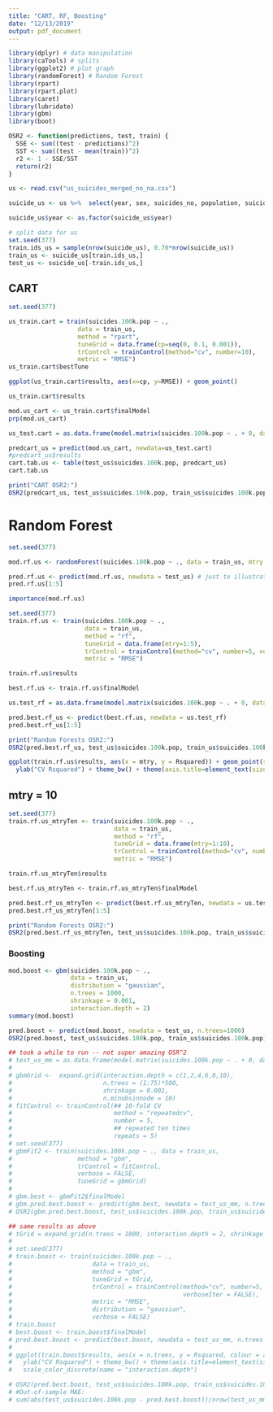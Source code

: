 ```yaml
---
title: "CART, RF, Boosting"
date: "12/13/2019"
output: pdf_document
---
```


```r
library(dplyr) # data manipulation
library(caTools) # splits
library(ggplot2) # plot graph
library(randomForest) # Random Forest
library(rpart)
library(rpart.plot)
library(caret)
library(lubridate)
library(gbm)
library(boot)
```

```r
OSR2 <- function(predictions, test, train) {
  SSE <- sum((test - predictions)^2)
  SST <- sum((test - mean(train))^2)
  r2 <- 1 - SSE/SST
  return(r2)
}
```

```r
us <- read.csv("us_suicides_merged_no_na.csv")
```

```r
suicide_us <- us %>%  select(year, sex, suicides_no, population, suicides.100k.pop, HDI.for.year, gdp_for_year...., gdp_per_capita...., generation, depression_percentage, drug_death_rate) 
```

```r
suicide_us$year <- as.factor(suicide_us$year)
```

```r
# split data for us 
set.seed(377)
train.ids_us = sample(nrow(suicide_us), 0.70*nrow(suicide_us))
train_us <- suicide_us[train.ids_us,]
test_us <- suicide_us[-train.ids_us,]
```

## CART

```r
set.seed(377)

us_train.cart = train(suicides.100k.pop ~ .,
                   data = train_us,
                   method = "rpart",
                   tuneGrid = data.frame(cp=seq(0, 0.1, 0.001)),
                   trControl = trainControl(method="cv", number=10),
                   metric = "RMSE") 
us_train.cart$bestTune
```

```r
ggplot(us_train.cart$results, aes(x=cp, y=RMSE)) + geom_point() 
```

```r
us_train.cart$results
```

```r
mod.us_cart <- us_train.cart$finalModel
prp(mod.us_cart)
```


```r
us_test.cart = as.data.frame(model.matrix(suicides.100k.pop ~ . + 0, data=test_us))

predcart_us = predict(mod.us_cart, newdata=us_test.cart)
#predcart_us$results
cart.tab.us <- table(test_us$suicides.100k.pop, predcart_us)
cart.tab.us
```

```r
print("CART OSR2:")
OSR2(predcart_us, test_us$suicides.100k.pop, train_us$suicides.100k.pop)
```


# Random Forest

```r
set.seed(377)

mod.rf.us <- randomForest(suicides.100k.pop ~ ., data = train_us, mtry = 5, nodesize = 5, ntree = 500)
```

```r
pred.rf.us <- predict(mod.rf.us, newdata = test_us) # just to illustrate
pred.rf.us[1:5] 
```

```r
importance(mod.rf.us)
```

```r
set.seed(377)
train.rf.us <- train(suicides.100k.pop ~ .,
                     data = train_us,
                     method = "rf",
                     tuneGrid = data.frame(mtry=1:5),
                     trControl = trainControl(method="cv", number=5, verboseIter = TRUE),
                     metric = "RMSE") 
```

```r
train.rf.us$results
```

```r
best.rf.us <- train.rf.us$finalModel 
```

```r
us.test_rf = as.data.frame(model.matrix(suicides.100k.pop ~ . + 0, data = test_us)) 
```

```r
pred.best.rf_us <- predict(best.rf.us, newdata = us.test_rf)
pred.best.rf_us[1:5]
```

```r
print("Random Forests OSR2:")
OSR2(pred.best.rf_us, test_us$suicides.100k.pop, train_us$suicides.100k.pop)
```

```r
ggplot(train.rf.us$results, aes(x = mtry, y = Rsquared)) + geom_point(size = 3) + 
  ylab("CV Rsquared") + theme_bw() + theme(axis.title=element_text(size=18), axis.text=element_text(size=18))
```

## mtry = 10
```r
set.seed(377)
train.rf.us_mtryTen <- train(suicides.100k.pop ~ .,
                             data = train_us,
                             method = "rf",
                             tuneGrid = data.frame(mtry=1:10),
                             trControl = trainControl(method="cv", number=5, verboseIter = TRUE),
                             metric = "RMSE") 
```

```r
train.rf.us_mtryTen$results
```

```r
best.rf.us_mtryTen <- train.rf.us_mtryTen$finalModel 
```

```r
pred.best.rf_us_mtryTen <- predict(best.rf.us_mtryTen, newdata = us.test_rf)
pred.best.rf_us_mtryTen[1:5]
```

```r
print("Random Forests OSR2:")
OSR2(pred.best.rf_us_mtryTen, test_us$suicides.100k.pop, train_us$suicides.100k.pop)
```

### Boosting
```r
mod.boost <- gbm(suicides.100k.pop ~ .,
                 data = train_us,
                 distribution = "gaussian",
                 n.trees = 1000,
                 shrinkage = 0.001,
                 interaction.depth = 2)
summary(mod.boost)
```

```r
pred.boost <- predict(mod.boost, newdata = test_us, n.trees=1000)
OSR2(pred.boost, test_us$suicides.100k.pop, train_us$suicides.100k.pop)
```

```r
## took a while to run -- not super amazing OSR^2
# test_us_mm = as.data.frame(model.matrix(suicides.100k.pop ~ . + 0, data = test_us)) 
# 
# gbmGrid <-  expand.grid(interaction.depth = c(1,2,4,6,8,10), 
#                         n.trees = (1:75)*500, 
#                         shrinkage = 0.001,
#                         n.minobsinnode = 10)
# fitControl <- trainControl(## 10-fold CV
#                            method = "repeatedcv",
#                            number = 5,
#                            ## repeated ten times
#                            repeats = 5)
# set.seed(377)
# gbmFit2 <- train(suicides.100k.pop ~ ., data = train_us, 
#                  method = "gbm", 
#                  trControl = fitControl, 
#                  verbose = FALSE, 
#                  tuneGrid = gbmGrid)
# 
# gbm.best <- gbmFit2$finalModel
# gbm.pred.best.boost <- predict(gbm.best, newdata = test_us_mm, n.trees = 11500)
# OSR2(gbm.pred.best.boost, test_us$suicides.100k.pop, train_us$suicides.100k.pop)
```

```r
## same results as above
# tGrid = expand.grid(n.trees = 1000, interaction.depth = 2, shrinkage = 0.001, n.minobsinnode = 10)tGrid = expand.grid(n.trees = 1000, interaction.depth = 2, shrinkage = 0.001, n.minobsinnode = 10)
# 
# set.seed(377)
# train.boost <- train(suicides.100k.pop ~ .,
#                      data = train_us,
#                      method = "gbm",
#                      tuneGrid = tGrid,
#                      trControl = trainControl(method="cv", number=5,
#                                               verboseIter = FALSE),
#                      metric = "RMSE",
#                      distribution = "gaussian", 
#                      verbose = FALSE)
# train.boost
# best.boost <- train.boost$finalModel
# pred.best.boost <- predict(best.boost, newdata = test_us_mm, n.trees = 11500) # can use same model matrix
# 
# ggplot(train.boost$results, aes(x = n.trees, y = Rsquared, colour = as.factor(interaction.depth))) + geom_line() + 
#   ylab("CV Rsquared") + theme_bw() + theme(axis.title=element_text(size=18), axis.text=element_text(size=18)) + 
#   scale_color_discrete(name = "interaction.depth")

```

```r
# OSR2(pred.best.boost, test_us$suicides.100k.pop, train_us$suicides.100k.pop)
# #Out-of-sample MAE:
# sum(abs(test_us$suicides.100k.pop - pred.best.boost))/nrow(test_us_mm)
```
